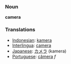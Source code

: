 === Noun ===
'''camera'''

=== Translations ===
*[[Indonesian]]: [[kamera]]
*[[Interlingua]]: [[camera]]
*[[Japanese]]: [[カメラ]] (kamera)
*[[Portuguese]]: [[câmera]] ''f''
